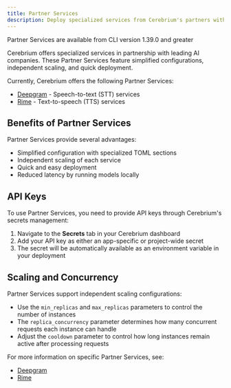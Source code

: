 ```yaml
---
title: Partner Services
description: Deploy specialized services from Cerebrium's partners with simplified configurations
---
```


<Note>Partner Services are available from CLI version 1.39.0 and greater</Note>

Cerebrium offers specialized services in partnership with leading AI companies. These Partner Services feature simplified configurations, independent scaling, and quick deployment.

Currently, Cerebrium offers the following Partner Services:
- [Deepgram](/cerebrium/partner-services/deepgram) - Speech-to-text (STT) services
- [Rime](/cerebrium/partner-services/rime) - Text-to-speech (TTS) services

## Benefits of Partner Services

Partner Services provide several advantages:

- Simplified configuration with specialized TOML sections
- Independent scaling of each service
- Quick and easy deployment
- Reduced latency by running models locally

## API Keys

To use Partner Services, you need to provide API keys through Cerebrium's secrets management:

1. Navigate to the **Secrets** tab in your Cerebrium dashboard
2. Add your API key as either an app-specific or project-wide secret
3. The secret will be automatically available as an environment variable in your deployment

## Scaling and Concurrency

Partner Services support independent scaling configurations:

- Use the `min_replicas` and `max_replicas` parameters to control the number of instances
- The `replica_concurrency` parameter determines how many concurrent requests each instance can handle
- Adjust the `cooldown` parameter to control how long instances remain active after processing requests

For more information on specific Partner Services, see:
- [Deepgram](/cerebrium/partner-services/deepgram)
- [Rime](/cerebrium/partner-services/rime)
